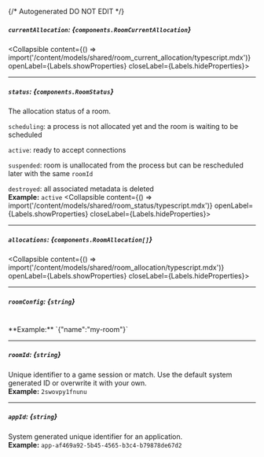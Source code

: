 {/* Autogenerated DO NOT EDIT  */}

##### `currentAllocation`: *{`components.RoomCurrentAllocation`}*
<Collapsible content={() => import('/content/models/shared/room_current_allocation/typescript.mdx')} openLabel={Labels.showProperties} closeLabel={Labels.hideProperties}>
</Collapsible>

---
##### `status`: *{`components.RoomStatus`}*
The allocation status of a room.

`scheduling`: a process is not allocated yet and the room is waiting to be scheduled

`active`: ready to accept connections

`suspended`: room is unallocated from the process but can be rescheduled later with the same `roomId`

`destroyed`: all associated metadata is deleted
<br/>
**Example:** `active`
<Collapsible content={() => import('/content/models/shared/room_status/typescript.mdx')} openLabel={Labels.showProperties} closeLabel={Labels.hideProperties}>
</Collapsible>

---
##### `allocations`: *{`components.RoomAllocation[]`}*
<Collapsible content={() => import('/content/models/shared/room_allocation/typescript.mdx')} openLabel={Labels.showProperties} closeLabel={Labels.hideProperties}>
</Collapsible>

---
##### `roomConfig`: *{`string`}*
<br/>
**Example:** `{"name":"my-room"}`

---
##### `roomId`: *{`string`}*
Unique identifier to a game session or match. Use the default system generated ID or overwrite it with your own.
<br/>
**Example:** `2swovpy1fnunu`

---
##### `appId`: *{`string`}*
System generated unique identifier for an application.
<br/>
**Example:** `app-af469a92-5b45-4565-b3c4-b79878de67d2`



